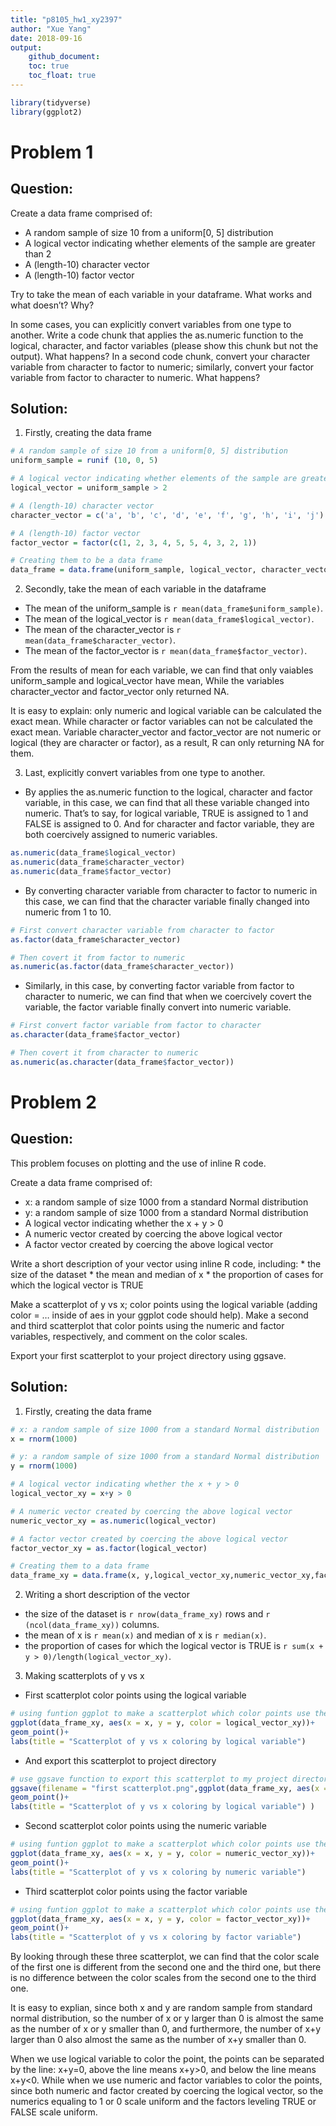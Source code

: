 ```yaml
---
title: "p8105_hw1_xy2397"
author: "Xue Yang"
date: 2018-09-16
output:
    github_document:
    toc: true
    toc_float: true
---
```



```r
library(tidyverse)
library(ggplot2)
```


# Problem 1

## Question:
Create a data frame comprised of:

* A random sample of size 10 from a uniform[0, 5] distribution
* A logical vector indicating whether elements of the sample are greater than 2
* A (length-10) character vector
* A (length-10) factor vector

Try to take the mean of each variable in your dataframe. What works and what doesn’t? Why?

In some cases, you can explicitly convert variables from one type to another. Write a code chunk that applies the as.numeric function to the logical, character, and factor variables (please show this chunk but not the output). What happens? In a second code chunk, convert your character variable from character to factor to numeric; similarly, convert your factor variable from factor to character to numeric. What happens?


## Solution:

1. Firstly, creating the data frame

```r

# A random sample of size 10 from a uniform[0, 5] distribution
uniform_sample = runif (10, 0, 5)

# A logical vector indicating whether elements of the sample are greater than 2
logical_vector = uniform_sample > 2

# A (length-10) character vector
character_vector = c('a', 'b', 'c', 'd', 'e', 'f', 'g', 'h', 'i', 'j')

# A (length-10) factor vector
factor_vector = factor(c(1, 2, 3, 4, 5, 5, 4, 3, 2, 1))

# Creating them to be a data frame
data_frame = data.frame(uniform_sample, logical_vector, character_vector, factor_vector)
```


2. Secondly, take the mean of each variable in the dataframe

* The mean of the uniform_sample is `r mean(data_frame$uniform_sample)`.
* The mean of the logical_vector is `r mean(data_frame$logical_vector)`.
* The mean of the character_vector is `r mean(data_frame$character_vector)`.
* The mean of the factor_vector is `r mean(data_frame$factor_vector)`.

From the results of mean for each variable, we can find that only vaiables uniform_sample and logical_vector have mean, While the variables character_vector and factor_vector only returned NA. 

It is easy to explain: only numeric and logical variable can be calculated the exact mean. While character or factor variables can not be calculated the exact mean. Variable character_vector and factor_vector are not numeric or logical (they are character or factor), as a result, R can only returning NA for them.


3. Last,  explicitly convert variables from one type to another.


*    By applies the as.numeric function to the logical, character and factor variable, in this case, we can find that all these variable changed into numeric. That's to say, for logical variable, TRUE is assigned to 1 and FALSE is assigned to 0. And for character and factor variable, they are both coercively assigned to numeric variables.

```r
as.numeric(data_frame$logical_vector)
as.numeric(data_frame$character_vector)
as.numeric(data_frame$factor_vector)
```

*    By converting character variable from character to factor to numeric in this case, we can find that the character variable finally changed into numeric from 1 to 10.

```r

# First convert character variable from character to factor
as.factor(data_frame$character_vector)

# Then covert it from factor to numeric
as.numeric(as.factor(data_frame$character_vector))    
```


*    Similarly, in this case, by converting factor variable from factor to character to numeric, we can find that when we coercively covert the variable, the factor variable finally convert into numeric variable.
```r

# First convert factor variable from factor to character
as.character(data_frame$factor_vector)

# Then covert it from character to numeric
as.numeric(as.character(data_frame$factor_vector))
```




# Problem 2

## Question:

This problem focuses on plotting and the use of inline R code.

Create a data frame comprised of:

* x: a random sample of size 1000 from a standard Normal distribution
* y: a random sample of size 1000 from a standard Normal distribution
* A logical vector indicating whether the x + y > 0
* A numeric vector created by coercing the above logical vector
* A factor vector created by coercing the above logical vector

Write a short description of your vector using inline R code, including: * the size of the dataset * the mean and median of x * the proportion of cases for which the logical vector is TRUE

Make a scatterplot of y vs x; color points using the logical variable (adding color = ... inside of aes in your ggplot code should help). Make a second and third scatterplot that color points using the numeric and factor variables, respectively, and comment on the color scales.

Export your first scatterplot to your project directory using ggsave.



## Solution:

1. Firstly, creating the data frame

```r

# x: a random sample of size 1000 from a standard Normal distribution
x = rnorm(1000)

# y: a random sample of size 1000 from a standard Normal distribution
y = rnorm(1000)

# A logical vector indicating whether the x + y > 0
logical_vector_xy = x+y > 0

# A numeric vector created by coercing the above logical vector
numeric_vector_xy = as.numeric(logical_vector)

# A factor vector created by coercing the above logical vector
factor_vector_xy = as.factor(logical_vector)

# Creating them to a data frame
data_frame_xy = data.frame(x, y,logical_vector_xy,numeric_vector_xy,factor_vector_xy)
```


2. Writing a short description of the vector

* the size of the dataset is  `r nrow(data_frame_xy)` rows and `r (ncol(data_frame_xy))` columns.
* the mean of x is `r mean(x)` and median of x is `r median(x)`.
* the proportion of cases for which the logical vector is TRUE is `r sum(x + y > 0)/length(logical_vector_xy)`.


3. Making scatterplots of y vs x

*   First scatterplot color points using the logical variable
```r
# using funtion ggplot to make a scatterplot which color points use the logical variable
ggplot(data_frame_xy, aes(x = x, y = y, color = logical_vector_xy))+
geom_point()+
labs(title = "Scatterplot of y vs x coloring by logical variable") 
```

*   And export this scatterplot to project directory
```r
# use ggsave function to export this scatterplot to my project directory
ggsave(filename = "first scatterplot.png",ggplot(data_frame_xy, aes(x = x, y = y, color = logical_vector_xy))+
geom_point()+
labs(title = "Scatterplot of y vs x coloring by logical variable") )
```


*   Second scatterplot color points using the numeric variable
```r
# using funtion ggplot to make a scatterplot which color points use the numeric variable
ggplot(data_frame_xy, aes(x = x, y = y, color = numeric_vector_xy))+
geom_point()+
labs(title = "Scatterplot of y vs x coloring by numeric variable") 
```


*   Third scatterplot color points using the factor variable
```r
# using funtion ggplot to make a scatterplot which color points use the factor variable
ggplot(data_frame_xy, aes(x = x, y = y, color = factor_vector_xy))+
geom_point()+
labs(title = "Scatterplot of y vs x coloring by factor variable") 
```

By looking through these three scatterplot, we can find that the color scale of the first one is different from the second one and the third one, but there is no difference between the color scales from the second one to the third one. 

It is easy to explian, since both x and y are random sample from standard normal distribution, so the number of x or y larger than 0 is almost the same as the number of x or y smaller than 0, and furthermore, the number of x+y larger than 0 also almost the same as the number of x+y smaller than 0. 

When we use logical variable to color the point, the points can be separated by the line: x+y=0, above the line means x+y>0, and below the line means x+y<0. While when we use numeric and factor variables to color the points, since both numeric and factor created by coercing the logical vector, so the numerics equaling to 1 or 0 scale uniform and the factors leveling TRUE or FALSE scale uniform.

